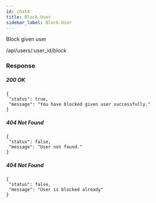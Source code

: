 ```yaml
---
id: chat4
title: Block User
sidebar_label: Block User
---
```



Block given user

<Endpoint req="POST">/api/users/:user_id/block</Endpoint>


 
 ### Response
 ##### 200 OK
 ```
 {
  "status": true,
  "message": "You have blocked given user successfully."
 }
 ```
 
 ##### 404 Not Found
 ```
 {
  "status": false,
  "message": "User not found."
 }
 ```
 
 ##### 404 Not Found
 ```
 {
  "status": false,
  "message": "User is blocked already"
 }
 ```